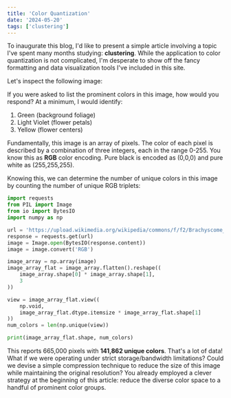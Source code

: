 ```yaml
---
title: 'Color Quantization'
date: '2024-05-20'
tags: ['clustering']
---
```


To inaugurate this blog, I'd like to present a simple article involving a topic I've spent
many months studying: **clustering**. While the application to color quantization is
not complicated, I'm desperate to show off the fancy formatting and data visualization tools
I've included in this site.

Let's inspect the following image:

<MdxImage 
    src='https://upload.wikimedia.org/wikipedia/commons/f/f2/Brachyscome_iberidifolia_Toucan_Tango_2zz.jpg'
    alt="Brachyscome iberidifolia"
    width={1000}
    height={665}
/>

If you were asked to list the prominent colors in this image, how would you respond?
At a minimum, I would identify:

1. Green (background foliage)
2. Light Violet (flower petals)
3. Yellow (flower centers)

Fundamentally, this image is an array of pixels. The color of each pixel is described by
a combination of three integers, each in the range 0-255. You know this as **RGB**
color encoding. Pure black is encoded as (0,0,0) and pure white as (255,255,255).

Knowing this, we can determine the number of unique colors in this image by counting the
number of unique RGB triplets:

```python title="python"
import requests
from PIL import Image
from io import BytesIO
import numpy as np

url = 'https://upload.wikimedia.org/wikipedia/commons/f/f2/Brachyscome_iberidifolia_Toucan_Tango_2zz.jpg'
response = requests.get(url)
image = Image.open(BytesIO(response.content))
image = image.convert('RGB')

image_array = np.array(image)
image_array_flat = image_array.flatten().reshape((
    image_array.shape[0] * image_array.shape[1],
    3
))

view = image_array_flat.view((
    np.void,
    image_array_flat.dtype.itemsize * image_array_flat.shape[1]
))
num_colors = len(np.unique(view))

print(image_array_flat.shape, num_colors)
```

This reports 665,000 pixels with **141,862 unique colors**. That's a lot of data!
What if we were operating under strict storage/bandwidth limitations? Could we
devise a simple compression technique to reduce the size of this image while
maintaining the original resolution? You already employed a clever strategy
at the beginning of this article: reduce the diverse color space to a handful
of prominent color groups.

<LazyPlot filePath='color-quantization/plotly_fig.json'/>